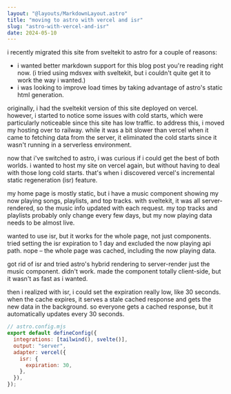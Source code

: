 ```yaml
---
layout: "@layouts/MarkdownLayout.astro"
title: "moving to astro with vercel and isr"
slug: "astro-with-vercel-and-isr"
date: 2024-05-10
---
```


i recently migrated this site from sveltekit to astro for a couple of reasons:

- i wanted better markdown support for this blog post you're reading right now.
  (i tried using mdsvex with sveltekit, but i couldn't quite get it to work the way i wanted.)
- i was looking to improve load times by taking advantage of astro's static html generation.

originally, i had the sveltekit version of this site deployed on vercel. however, i started to
notice some issues with cold starts, which were particularly noticeable since this site has
low traffic. to address this, i moved my hosting over to railway.
while it was a bit slower than vercel when it came to fetching data from the server,
it eliminated the cold starts since it wasn't running in a serverless environment.

now that i've switched to astro, i was curious if i could get the best of both worlds.
i wanted to host my site on vercel again, but without having to deal with those long cold
starts. that's when i discovered vercel's incremental static regeneration (isr) feature.

my home page is mostly static, but i have a music component showing my now playing
songs, playlists, and top tracks. with sveltekit, it was all server-rendered, so the
music info updated with each request. my top tracks and playlists probably only
change every few days, but my now playing data needs to be almost live.

wanted to use isr, but it works for the whole page, not just components. tried
setting the isr expiration to 1 day and excluded the now playing api path. nope –
the whole page was cached, including the now playing data.

got rid of isr and tried astro's hybrid rendering to server-render just the music
component. didn't work. made the component totally client-side, but it wasn't as
fast as i wanted.

then i realized with isr, i could set the expiration really low, like 30 seconds.
when the cache expires, it serves a stale cached response and gets the new data in
the background. so everyone gets a cached response, but it automatically updates
every 30 seconds.

```js {4-8} showLineNumbers
// astro.config.mjs
export default defineConfig({
  integrations: [tailwind(), svelte()],
  output: "server",
  adapter: vercel({
    isr: {
      expiration: 30,
    },
  }),
});
```
